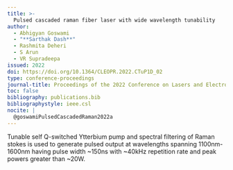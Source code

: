 ```yaml
---
title: >-
  Pulsed cascaded raman fiber laser with wide wavelength tunability
author:
  - Abhigyan Goswami
  - "**Sarthak Dash**"
  - Rashmita Deheri
  - S Arun
  - VR Supradeepa
issued: 2022
doi: https://doi.org/10.1364/CLEOPR.2022.CTuP1D_02
type: conference-proceedings
journal-title: Proceedings of the 2022 Conference on Lasers and Electro-Optics Pacific Rim
toc: false
bibliography: publications.bib
bibliographystyle: ieee.csl
nocite: |
  @goswamiPulsedCascadedRaman2022a
---
```


:::{.callout-tip collapse="true" title="Citation" icon="false"}
::: {#refs}
:::
:::

:::{.callout-note collapse="false" title="Abstract"}
Tunable self Q-switched Ytterbium pump and spectral filtering of Raman stokes is used to generate pulsed output at wavelengths spanning 1100nm-1600nm having pulse width ~150ns with ~40kHz repetition rate and peak powers greater than ~20W.
:::
